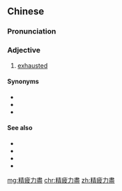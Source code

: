 {{also|精疲力尽}}
==Chinese==
{{zh-forms|s=精疲力尽}}

===Pronunciation===
{{zh-pron
|m=jīngpílìjìn
|mn=cheng-phî-le̍k-chīn
|cat=a
}}

===Adjective===
{{zh-adj}}

# [[exhausted]]

====Synonyms====
* {{zh-l|精疲力竭}}
* {{zh-l|累死}}
* {{zh-l|疲憊}}

====See also====
* {{zh-l|累}}
* {{zh-l|疲乏}}
* {{zh-l|疲倦}}
* {{zh-l|疲勞}}

[[mg:精疲力盡]]
[[chr:精疲力盡]]
[[zh:精疲力盡]]